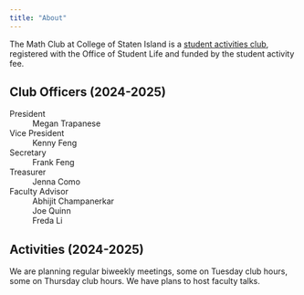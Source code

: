 ```yaml
---
title: "About"
---
```


The Math Club at College of Staten Island is a [student activities club](https://www.csi.cuny.edu/campus-life/student-involvement/clubs-organizations/start-club), registered with the Office of Student Life and funded by the student activity fee.


## Club Officers (2024-2025)

President
: Megan Trapanese

Vice President
: Kenny Feng

Secretary
: Frank Feng

Treasurer
: Jenna Como

Faculty Advisor
: Abhijit Champanerkar
: Joe Quinn
: Freda Li

## Activities (2024-2025)

We are planning regular biweekly meetings, some on Tuesday club hours, some on Thursday club hours. We have plans to host faculty talks.
